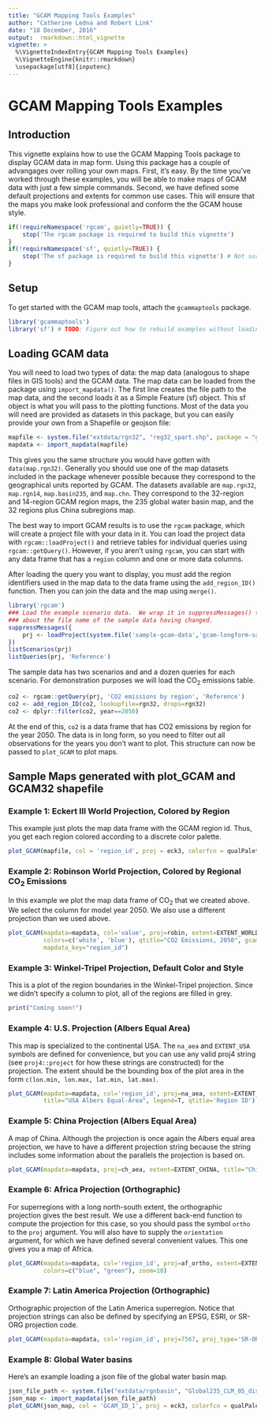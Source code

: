 ```yaml
--- 
title: "GCAM Mapping Tools Examples"
author: "Catherine Ledna and Robert Link"
date: "18 December, 2016"
output:  rmarkdown::html_vignette
vignette: >
  %\VignetteIndexEntry{GCAM Mapping Tools Examples}
  %\VignetteEngine{knitr::rmarkdown}
  \usepackage[utf8]{inputenc}
--- 
```


# GCAM Mapping Tools Examples

## Introduction
This vignette explains how to use the GCAM Mapping Tools package to display GCAM data in map form.  Using this package has a couple of advangages over rolling your own maps.  First, it's easy.  By the time you've worked through these examples, you will be able to make maps of GCAM data with just a few simple commands.  Second, we have defined some default projections and extents for common use cases.  This will ensure that the maps you make look professional and conform the the GCAM house style.

```r
if(!requireNamespace('rgcam', quietly=TRUE)) {
    stop('The rgcam package is required to build this vignette')
}
if(!requireNamespace('sf', quietly=TRUE)) {
    stop('The sf package is required to build this vignette') # Not sure why...
}
```

## Setup
To get started with the GCAM map tools, attach the `gcammaptools` package.
```r
library('gcammaptools')
library('sf') # TODO: Figure out how to rebuild examples without loading this library
```

## Loading GCAM data

You will need to load two types of data:  the map data (analogous to shape files in GIS tools) and the GCAM data.  The map data can be loaded from the package using `import_mapdata()`.  The first line creates the file path to the map data, and the second loads it as a Simple Feature (sf) object.  This sf object is what you will pass to the plotting functions.  Most of the data you will need are provided as datasets in this package, but you can easily provide your own from a Shapefile or geojson file:
```r
mapfile <- system.file("extdata/rgn32", "reg32_spart.shp", package = "gcammaptools")
mapdata <- import_mapdata(mapfile)
```
This gives you the same structure you would have gotten with `data(map.rgn32)`.  Generally you should use one of the map datasets included in the package whenever possible because they correspond to the geographical units reported by GCAM.  The datasets available are `map.rgn32`, `map.rgn14`, `map.basin235`, and `map.chn`.  They correspond to the 32-region and 14-region GCAM region maps, the 235 global water basin map, and the 32 regions plus China subregions map.

The best way to import GCAM results is to use the `rgcam` package, which will create a project file with your data in it.  You can load the project data with `rgcam::loadProject()` and retrieve tables for individual queries using `rgcam::getQuery()`.  However, if you aren't using `rgcam`, you can start with any data frame that has a `region` column and one or more data columns.

After loading the query you want to display, you must add the region identifiers used in the map data to the data frame using the `add_region_ID()` function.  Then you can join the data and the map using `merge()`.

```r
library('rgcam')
### Load the example scenario data.  We wrap it in suppressMessages() to hide an unhelpful notice
### about the file name of the sample data having changed.
suppressMessages({
    prj <- loadProject(system.file('sample-gcam-data','gcam-longform-sample.dat', package='gcammaptools'))
})
listScenarios(prj)
listQueries(prj, 'Reference')
```

The sample data has two scenarios and and a dozen queries for each scenario.  For demonstration purposes we will load the CO<sub>2</sub> emissions table.  

```r
co2 <- rgcam::getQuery(prj, 'CO2 emissions by region', 'Reference')
co2 <- add_region_ID(co2, lookupfile=rgn32, drops=rgn32)
co2 <- dplyr::filter(co2, year==2050)
```
At the end of this, `co2` is a data frame that has CO2 emissions by region for the year 2050.  The data is in long form, so you need to filter out all observations for the years you don't want to plot.  This structure can now be passed to `plot_GCAM` to plot maps.

## Sample Maps generated with plot_GCAM and GCAM32 shapefile

### Example 1: Eckert III World Projection, Colored by Region

This example just plots the map data frame with the GCAM region id.  Thus, you get each region colored according to a discrete color palette.
```r
plot_GCAM(mapfile, col = 'region_id', proj = eck3, colorfcn = qualPalette)
```

### Example 2: Robinson World Projection, Colored by Regional CO<sub>2</sub> Emissions
In this example we plot the map data frame of CO<sub>2</sub> that we created above.  We select the column for model year 2050.  We also use a different projection than we used above.
```r
plot_GCAM(mapdata=mapdata, col='value', proj=robin, extent=EXTENT_WORLD, title="Robinson World", legend=T,
          colors=c('white', 'blue'), qtitle="CO2 Emissions, 2050", gcam_df=co2, gcam_key='id',
          mapdata_key="region_id")
```

### Example 3: Winkel-Tripel Projection, Default Color and Style
This is a plot of the region boundaries in the Winkel-Tripel projection.  Since we didn't specify a column to plot, all of the regions are filled in grey.
```r
print("Coming soon!")
```

### Example 4: U.S. Projection (Albers Equal Area)
This map is specialized to the continental USA.  The `na_aea` and `EXTENT_USA` symbols are defined for convenience, but you can use any valid proj4 string (see `proj4::project` for how these strings are constructed) for the projection.  The extent should be the bounding box of the plot area in the form `c(lon.min, lon.max, lat.min, lat.max)`.
```r
plot_GCAM(mapdata=mapdata, col='region_id', proj=na_aea, extent=EXTENT_USA, 
          title="USA Albers Equal-Area", legend=T, qtitle='Region ID')
```

### Example 5: China Projection (Albers Equal Area)
A map of China.  Although the projection is once again the Albers equal area projection, we have to have a different projection string because the string includes some information about the parallels the projection is based on.
```r
plot_GCAM(mapdata=mapdata, proj=ch_aea, extent=EXTENT_CHINA, title="China Albers Equal-Area")
```

### Example 6: Africa Projection (Orthographic)
For superregions with a long north-south extent, the orthographic projection gives the best result.  We use a different back-end function to compute the projection for this case, so you should pass the symbol `ortho` to the `proj` argument.  You will also have to supply the `orientation` argument, for which we have defined several convenient values.  This one gives you a map of Africa.
```r
plot_GCAM(mapdata=mapdata, col='region_id', proj=af_ortho, extent=EXTENT_AFRICA,
          colors=c("blue", "green"), zoom=10)
```

### Example 7: Latin America Projection (Orthographic)
Orthographic projection of the Latin America superregion. Notice that projection strings can also be defined by specifying an EPSG, ESRI, or SR-ORG projection code.
```r
plot_GCAM(mapdata=mapdata, col='region_id', proj=7567, proj_type='SR-ORG', extent=EXTENT_LA, zoom=8)
```

### Example 8: Global Water basins
Here's an example loading a json file of the global water basin map.
```r
json_file_path <- system.file("extdata/rgnbasin", "Global235_CLM_05_dissolve.geojson", package = "gcammaptools")
json_map <- import_mapdata(json_file_path)
plot_GCAM(json_map, col = 'GCAM_ID_1', proj = eck3, colorfcn = qualPalette)
```
